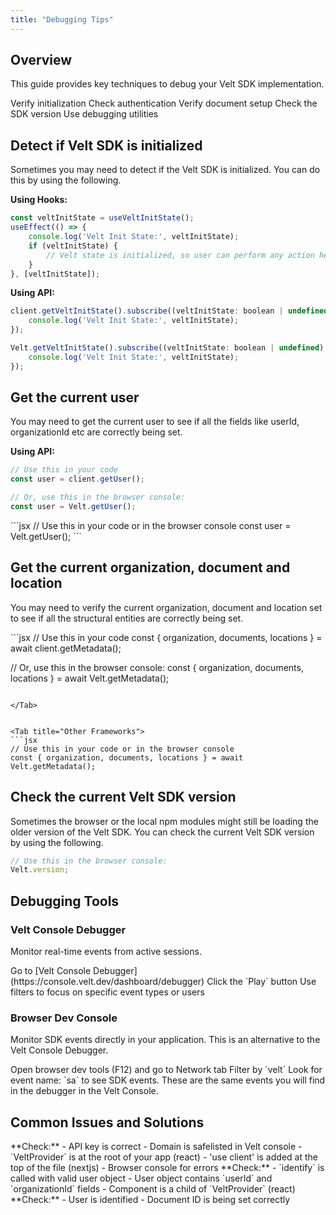 ```yaml
---
title: "Debugging Tips"
---
```


## Overview

This guide provides key techniques to debug your Velt SDK implementation.

<CardGroup cols={3}>
  <Card title="SDK State" href="#detect-if-velt-sdk-is-initialized" icon="play" color="#7CE38B" iconType="light">
    Verify initialization
  </Card>
  <Card title="User Info" href="#get-the-current-user" icon="user" color="#77BDFB" iconType="light">
    Check authentication
  </Card>
  <Card title="Structural Entities" href="#get-the-current-organization-document-and-location" icon="folder-tree" color="#FAA356" iconType="light">
    Verify document setup
  </Card>
  <Card title="Version" href="#check-the-current-velt-sdk-version" icon="bug" color="#FF6B6B" iconType="light">
    Check the SDK version
  </Card>
  <Card title="Tools" href="#debugging-tools" icon="bug" color="#FF6B6B" iconType="light">
    Use debugging utilities
  </Card>
</CardGroup>

## Detect if Velt SDK is initialized

Sometimes you may need to detect if the Velt SDK is initialized. You can do this by using the following.

<Tabs>

<Tab title="React / Next.js">

**Using Hooks:**
```jsx
const veltInitState = useVeltInitState();
useEffect(() => {
    console.log('Velt Init State:', veltInitState);
    if (veltInitState) {
        // Velt state is initialized, so user can perform any action here
    }
}, [veltInitState]);
```

**Using API:**
```jsx
client.getVeltInitState().subscribe((veltInitState: boolean | undefined) => {
	console.log('Velt Init State:', veltInitState);
});
```

</Tab>
  
  
<Tab title="Other Frameworks">


```jsx
Velt.getVeltInitState().subscribe((veltInitState: boolean | undefined) => {
	console.log('Velt Init State:', veltInitState);
});
```

</Tab>
</Tabs>


## Get the current user
You may need to get the current user to see if all the fields like userId, organizationId etc are correctly being set.

<Tabs>

<Tab title="React / Next.js">

**Using API:**
```jsx
// Use this in your code
const user = client.getUser();

// Or, use this in the browser console:
const user = Velt.getUser();
```

</Tab>
  
  
<Tab title="Other Frameworks">
```jsx
// Use this in your code or in the browser console
const user = Velt.getUser();
```
</Tab>
</Tabs>


## Get the current organization, document and location
You may need to verify the current organization, document and location set to see if all the structural entities are correctly being set.

<Tabs>

<Tab title="React / Next.js">
```jsx
// Use this in your code
const { organization, documents, locations } = await client.getMetadata();

// Or, use this in the browser console:
const { organization, documents, locations } = await Velt.getMetadata();
```

</Tab>
  
  
<Tab title="Other Frameworks">
```jsx
// Use this in your code or in the browser console
const { organization, documents, locations } = await Velt.getMetadata();
```
</Tab>
</Tabs>

## Check the current Velt SDK version
Sometimes the browser or the local npm modules might still be loading the older version of the Velt SDK. You can check the current Velt SDK version by using the following.
```javascript
// Use this in the browser console:
Velt.version;
```


## Debugging Tools

### Velt Console Debugger
Monitor real-time events from active sessions.

<Steps>
  <Step title="Open Debugger">
    Go to [Velt Console Debugger](https://console.velt.dev/dashboard/debugger)
  </Step>
  <Step title="Start Monitoring">
    Click the `Play` button
  </Step>
  <Step title="Filter Events">
    Use filters to focus on specific event types or users
  </Step>
</Steps>

### Browser Dev Console
Monitor SDK events directly in your application. This is an alternative to the Velt Console Debugger.


<Steps>
  <Step title="Open Network Tab">
    Open browser dev tools (F12) and go to Network tab
  </Step>
  <Step title="Filter Requests">
    Filter by `velt`
  </Step>
  <Step title="Find Events">
    Look for event name: `sa` to see SDK events. These are the same events you will find in the debugger in the Velt Console.
  </Step>
</Steps>

## Common Issues and Solutions

<AccordionGroup>
  <Accordion title="SDK Not Initializing">
    **Check:**
    - API key is correct
    - Domain is safelisted in Velt console
    - `VeltProvider` is at the root of your app (react)
    - 'use client' is added at the top of the file (nextjs)
    - Browser console for errors
  </Accordion>
  
  <Accordion title="User Not Identified">
    **Check:**
    - `identify` is called with valid user object
    - User object contains `userId` and `organizationId` fields
    - Component is a child of `VeltProvider` (react)
  </Accordion>
  
  <Accordion title="Comment Tool not working">
    **Check:**
    - User is identified
    - Document ID is being set correctly
  </Accordion>
</AccordionGroup>